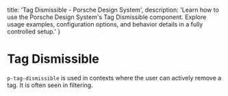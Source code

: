 
  title: 'Tag Dismissible - Porsche Design System',
  description: 'Learn how to use the Porsche Design System\'s Tag Dismissible component. Explore usage examples, configuration options, and behavior details in a fully controlled setup.'
}

# Tag Dismissible <ComponentStatus tagName="p-tag-dismissible"></ComponentStatus>

`p-tag-dismissible` is used in contexts where the user can actively remove a tag. It is often seen in filtering.

<Configurator tagName="p-tag-dismissible" story={tagDismissibleStory} />
